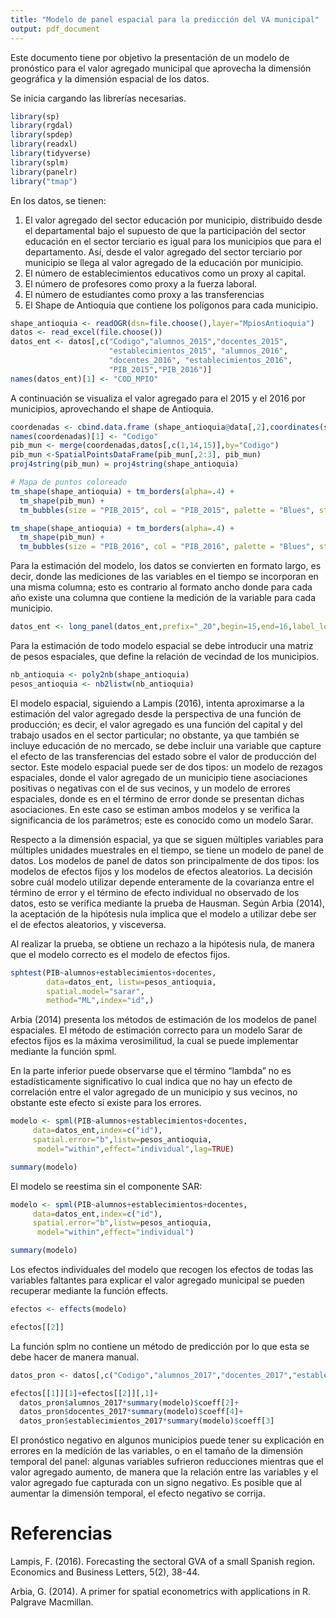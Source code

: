 ---
title: "Modelo de panel espacial para la predicción del VA municipal"
output: pdf_document
---

Este documento tiene por objetivo la presentación de un modelo de pronóstico para el valor agregado municipal que aprovecha la dimensión geográfica y la dimensión espacial de los datos.

Se inicia cargando las librerías necesarias.

```{r message=FALSE, warning=FALSE}
library(sp)
library(rgdal)
library(spdep)
library(readxl)
library(tidyverse)
library(splm)
library(panelr)
library("tmap")

```

En los datos, se tienen:

1. El valor agregado del sector educación por municipio, distribuido desde el departamental bajo el supuesto de que la participación del sector educación en el sector terciario es igual para los municipios que para el departamento. Así, desde el valor agregado del sector terciario por municipio se llega al valor agregado de la educación por municipio.
2. El número de establecimientos educativos como un proxy al capital.
3. El número de profesores como proxy a la fuerza laboral.
4. El número de estudiantes como proxy a las transferencias
5. El Shape de Antioquia que contiene los polígonos para cada municipio.

```{r message=FALSE, warning=FALSE}
shape_antioquia <- readOGR(dsn=file.choose(),layer="MpiosAntioquia")
datos <- read_excel(file.choose())
datos_ent <- datos[,c("Codigo","alumnos_2015","docentes_2015",
                      "establecimientos_2015", "alumnos_2016",
                      "docentes_2016", "establecimientos_2016",
                      "PIB_2015","PIB_2016")]
names(datos_ent)[1] <- "COD_MPIO"
```


A continuación se visualiza el valor agregado para el 2015 y el 2016 por municipios, aprovechando el shape de Antioquia.

```{r warning=FALSE}

coordenadas <- cbind.data.frame (shape_antioquia@data[,2],coordinates(shape_antioquia)) 
names(coordenadas)[1] <- "Codigo"
pib_mun <- merge(coordenadas,datos[,c(1,14,15)],by="Codigo")
pib_mun <-SpatialPointsDataFrame(pib_mun[,2:3], pib_mun)
proj4string(pib_mun) = proj4string(shape_antioquia)

# Mapa de puntos coloreado
tm_shape(shape_antioquia) + tm_borders(alpha=.4) +
  tm_shape(pib_mun) + 
  tm_bubbles(size = "PIB_2015", col = "PIB_2015", palette = "Blues", style = "quantile")

```

```{r}
tm_shape(shape_antioquia) + tm_borders(alpha=.4) +
  tm_shape(pib_mun) + 
  tm_bubbles(size = "PIB_2016", col = "PIB_2016", palette = "Blues", style = "quantile")

```

Para la estimación del modelo, los datos se convierten en formato largo, es decir, donde las mediciones de las variables en el tiempo se incorporan en una misma columna; esto es contrario al formato ancho donde para cada año existe una columna que contiene la medición de la variable para cada municipio.

```{r}
datos_ent <- long_panel(datos_ent,prefix="_20",begin=15,end=16,label_location="end",wave="Año")
```

Para la estimación de todo modelo espacial se debe introducir una matriz de pesos espaciales, que define la relación de vecindad de los municipios.

```{r}
nb_antioquia <- poly2nb(shape_antioquia)
pesos_antioquia <- nb2listw(nb_antioquia)
```

El modelo espacial, siguiendo a Lampis (2016), intenta aproximarse a la estimación del valor agregado desde la perspectiva de una función de producción; es decir, el valor agregado es una función del capital y del trabajo usados en el sector particular; no obstante, ya que también se incluye educación de no mercado, se debe incluir una variable que capture el efecto de las transferencias del estado sobre el valor de producción del sector. Este modelo espacial puede ser de dos tipos: un modelo de rezagos espaciales, donde el valor agregado de un municipio tiene asociaciones positivas o negativas con el de sus vecinos, y un modelo de errores espaciales, donde es en el término de error donde se presentan dichas asociaciones. En este caso se estiman ambos modelos y se verifica la significancia de los parámetros; este es conocido como un modelo Sarar.

Respecto a la dimensión espacial, ya que se siguen múltiples variables para múltiples unidades muestrales en el tiempo, se tiene un modelo de panel de datos. Los modelos de panel de datos son principalmente de dos tipos: los modelos de efectos fijos y los modelos de efectos aleatorios. La decisión sobre cuál modelo utilizar depende enteramente de la covarianza entre el término de error y el término de efecto individual no observado de los datos, esto se verifica mediante la prueba de Hausman. Según Arbia (2014), la aceptación de la hipótesis nula implica que el modelo a utilizar debe ser el de efectos aleatorios, y visceversa.

Al realizar la prueba, se obtiene un rechazo a la hipótesis nula, de manera que el modelo correcto es el modelo de efectos fijos.

```{r warning=FALSE}

sphtest(PIB~alumnos+establecimientos+docentes,
        data=datos_ent, listw=pesos_antioquia,
        spatial.model="sarar",
        method="ML",index="id",)
```

Arbia (2014) presenta los métodos de estimación de los modelos de panel espaciales. El método de estimación correcto para un modelo Sarar de efectos fijos es la máxima verosimilitud, la cual se puede implementar mediante la función spml.

En la parte inferior puede observarse que el término "lambda" no es estadísticamente significativo lo cual indica que no hay un efecto de correlación entre el valor agregado de un municipio y sus vecinos, no obstante este efecto si existe para los errores.

```{r warning=FALSE}
modelo <- spml(PIB~alumnos+establecimientos+docentes,
     data=datos_ent,index=c("id"),
     spatial.error="b",listw=pesos_antioquia,
      model="within",effect="individual",lag=TRUE)

summary(modelo)
```

El modelo se reestima sin el componente SAR:

```{r warning=FALSE}
modelo <- spml(PIB~alumnos+establecimientos+docentes,
     data=datos_ent,index=c("id"),
     spatial.error="b",listw=pesos_antioquia,
      model="within",effect="individual")

summary(modelo)

```

Los efectos individuales del modelo que recogen los efectos de todas las variables faltantes para explicar el valor agregado municipal se pueden recuperar mediante la función effects.

```{r}
efectos <- effects(modelo)

efectos[[2]]
```

La función splm no contiene un método de predicción por lo que esta se debe hacer de manera manual.

```{r}
datos_pron <- datos[,c("Codigo","alumnos_2017","docentes_2017","establecimientos_2017")]

efectos[[1]][1]+efectos[[2]][,1]+
  datos_pron$alumnos_2017*summary(modelo)$coeff[2]+
  datos_pron$docentes_2017*summary(modelo)$coeff[4]+
  datos_pron$establecimientos_2017*summary(modelo)$coeff[3]
```

El pronóstico negativo en algunos municipios puede tener su explicación en errores en la medición de las variables, o en el tamaño de la dimensión temporal del panel: algunas variables sufrieron reducciones mientras que el valor agregado aumento, de manera que la relación entre las variables y el valor agregado fue capturada con un signo negativo. Es posible que al aumentar la dimensión temporal, el efecto negativo se corrija.


# Referencias

Lampis, F. (2016). Forecasting the sectoral GVA of a small Spanish region. Economics and Business Letters, 5(2), 38-44.

Arbia, G. (2014). A primer for spatial econometrics with applications in R. Palgrave Macmillan.

